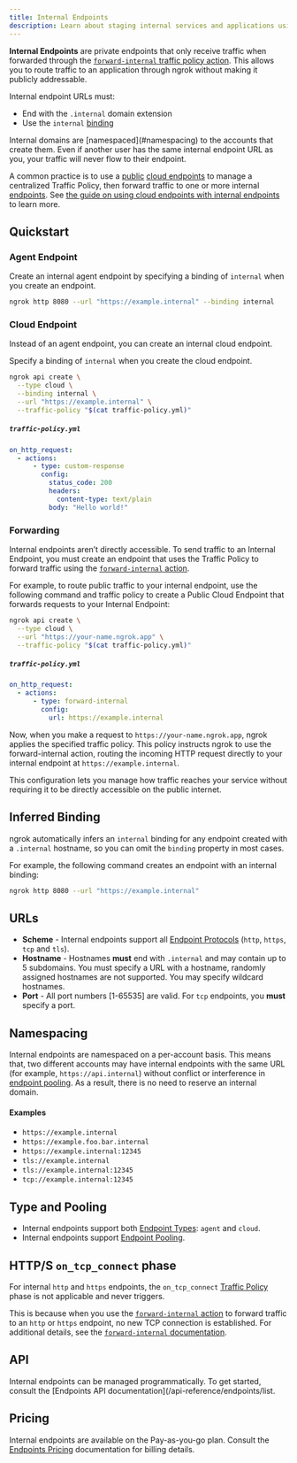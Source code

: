 ```yaml
---
title: Internal Endpoints
description: Learn about staging internal services and applications using internal endpoints.
---
```


**Internal Endpoints** are private endpoints that only receive traffic when forwarded through the [`forward-internal` traffic policy action](/traffic-policy/actions/forward-internal/). This allows you to route traffic to an application through ngrok without making it publicly addressable.

Internal endpoint URLs must:

- End with the `.internal` domain extension
- Use the `internal` [binding](/universal-gateway/bindings/)

<Note>
Internal domains are [namespaced](#namespacing) to the accounts that create them. Even if another user has the same internal endpoint URL as you, your traffic will never flow to their endpoint.
</Note>

A common practice is to use a [public](/universal-gateway/public-endpoints) [cloud endpoints](/universal-gateway/cloud-endpoints/) to manage a centralized Traffic Policy, then forward traffic to one or more internal [endpoints](/universal-gateway/endpoints/). See [the guide on using cloud endpoints with internal endpoints](/universal-gateway/cloud-endpoints/forwarding-and-load-balancing//) to learn more.

## Quickstart

### Agent Endpoint

Create an internal agent endpoint by specifying a binding of `internal` when
you create an endpoint.

```bash
ngrok http 8080 --url "https://example.internal" --binding internal
```

### Cloud Endpoint

Instead of an agent endpoint, you can create an internal cloud endpoint.

Specify a binding of `internal` when you create the cloud endpoint.

```bash
ngrok api create \
  --type cloud \
  --binding internal \
  --url "https://example.internal" \
  --traffic-policy "$(cat traffic-policy.yml)"
```

##### `traffic-policy.yml`

```yaml
on_http_request:
  - actions:
      - type: custom-response
        config:
          status_code: 200
          headers:
            content-type: text/plain
          body: "Hello world!"
```

### Forwarding

Internal endpoints aren’t directly accessible. To send traffic to an Internal Endpoint, you must create an endpoint that uses the Traffic Policy to forward traffic using the [`forward-internal` action](/traffic-policy/actions/forward-internal/).

For example, to route public traffic to your internal endpoint, use the following command and traffic policy to create a Public Cloud Endpoint that forwards requests to your Internal Endpoint:

```bash
ngrok api create \
  --type cloud \
  --url "https://your-name.ngrok.app" \
  --traffic-policy "$(cat traffic-policy.yml)"
```

##### `traffic-policy.yml`

```yaml
on_http_request:
  - actions:
      - type: forward-internal
        config:
          url: https://example.internal
```

Now, when you make a request to `https://your-name.ngrok.app`, ngrok applies the specified traffic policy. This policy instructs ngrok to use the forward-internal action, routing the incoming HTTP request directly to your internal endpoint at `https://example.internal`.

This configuration lets you manage how traffic reaches your service without requiring it to be directly accessible on the public internet.

## Inferred Binding

ngrok automatically infers an `internal` binding for any endpoint created with a `.internal` hostname, so you can omit the `binding` property in most cases.

For example, the following command creates an endpoint with an internal binding:

```bash
ngrok http 8080 --url "https://example.internal"
```

## URLs

- **Scheme** - Internal endpoints support all [Endpoint Protocols](/universal-gateway/protocols) (`http`, `https`, `tcp` and `tls`).
- **Hostname** - Hostnames **must** end with `.internal` and may contain up to 5 subdomains. You must specify a URL with a hostname, randomly assigned hostnames are not supported. You may specify wildcard hostnames.
- **Port** - All port numbers [1-65535] are valid. For `tcp` endpoints, you **must** specify a port.

## Namespacing

Internal endpoints are namespaced on a per-account basis.
This means that, two different accounts may have internal endpoints with the same URL (for example, `https://api.internal`) without conflict or interference in [endpoint pooling](/universal-gateway/endpoint-pooling). As a result, there is no need to reserve an internal domain.

#### Examples

- `https://example.internal`
- `https://example.foo.bar.internal`
- `https://example.internal:12345`
- `tls://example.internal`
- `tls://example.internal:12345`
- `tcp://example.internal:12345`

## Type and Pooling

- Internal endpoints support both [Endpoint Types](/universal-gateway/types): `agent` and `cloud`.
- Internal endpoints support [Endpoint Pooling](/universal-gateway/endpoint-pooling).

## HTTP/S `on_tcp_connect` phase

For internal `http` and `https` endpoints, the `on_tcp_connect` [Traffic Policy](/traffic-policy/) phase is not applicable and never triggers.

This is because when you use the [`forward-internal` action](/traffic-policy/actions/forward-internal/) to forward traffic to an `http` or `https` endpoint, no new TCP connection is established. For additional details, see the [`forward-internal` documentation](/traffic-policy/actions/forward-internal/).

## API

Internal endpoints can be managed programmatically. To get started, consult the
[Endpoints API documentation](/api-reference/endpoints/list.

## Pricing

Internal endpoints are available on the Pay-as-you-go plan. Consult the [Endpoints Pricing](/universal-gateway/endpoints/#pricing) documentation for billing details.
